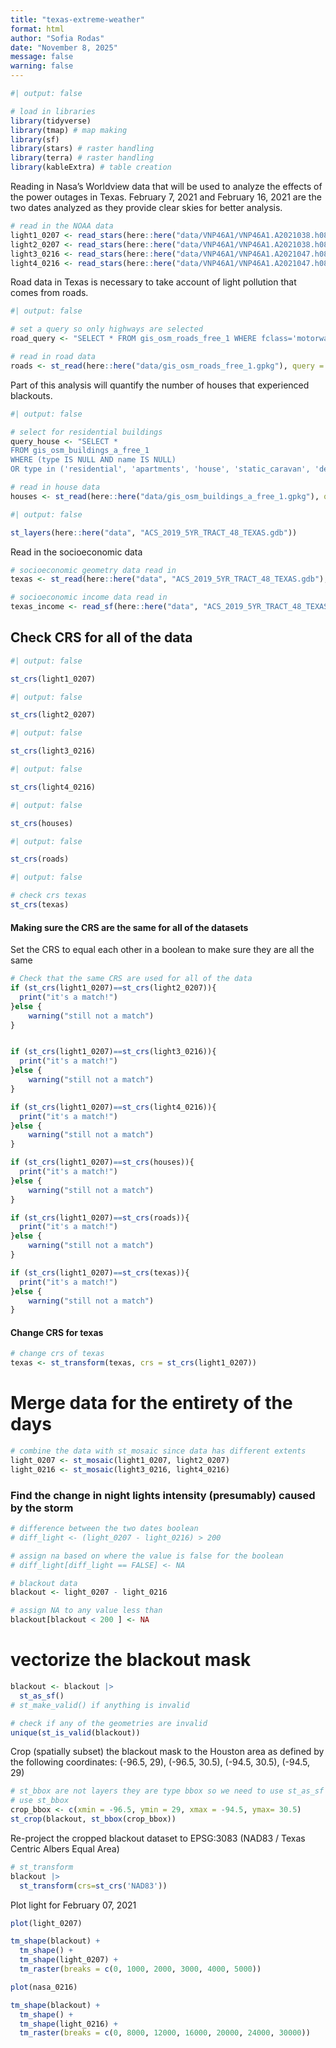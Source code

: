 ```yaml
---
title: "texas-extreme-weather"
format: html
author: "Sofia Rodas"
date: "November 8, 2025"
message: false
warning: false
---
```


```r
#| output: false

# load in libraries
library(tidyverse)
library(tmap) # map making
library(sf)
library(stars) # raster handling
library(terra) # raster handling
library(kableExtra) # table creation

```
Reading in Nasa's Worldview data that will be used to analyze the effects of the power outages in Texas. February 7, 2021 and February 16, 2021 are the two dates analyzed as they provide clear skies for better analysis.
```r
# read in the NOAA data
light1_0207 <- read_stars(here::here("data/VNP46A1/VNP46A1.A2021038.h08v05.001.2021039064328.tif"))
light2_0207 <- read_stars(here::here("data/VNP46A1/VNP46A1.A2021038.h08v06.001.2021039064329.tif"))
light3_0216 <- read_stars(here::here("data/VNP46A1/VNP46A1.A2021047.h08v05.001.2021048091106.tif"))
light4_0216 <- read_stars(here::here("data/VNP46A1/VNP46A1.A2021047.h08v06.001.2021048091105.tif"))
```
Road data in Texas is necessary to take account of light pollution that comes from roads. 
```r
#| output: false

# set a query so only highways are selected
road_query <- "SELECT * FROM gis_osm_roads_free_1 WHERE fclass='motorway'"

# read in road data
roads <- st_read(here::here("data/gis_osm_roads_free_1.gpkg"), query = road_query)

```
Part of this analysis will quantify the number of houses that experienced blackouts.
```r
#| output: false

# select for residential buildings
query_house <- "SELECT *
FROM gis_osm_buildings_a_free_1
WHERE (type IS NULL AND name IS NULL)
OR type in ('residential', 'apartments', 'house', 'static_caravan', 'detached')"

# read in house data
houses <- st_read(here::here("data/gis_osm_buildings_a_free_1.gpkg"), query = query_house)
```
```r
#| output: false

st_layers(here::here("data", "ACS_2019_5YR_TRACT_48_TEXAS.gdb"))
```
Read in the socioeconomic data 
```r
# socioeconomic geometry data read in
texas <- st_read(here::here("data", "ACS_2019_5YR_TRACT_48_TEXAS.gdb"), layer = "ACS_2019_5YR_TRACT_48_TEXAS")

# socioeconomic income data read in
texas_income <- read_sf(here::here("data", "ACS_2019_5YR_TRACT_48_TEXAS.gdb"), layer = "X19_INCOME")

```

## Check CRS for all of the data
```r
#| output: false

st_crs(light1_0207)
```
```r
#| output: false

st_crs(light2_0207)
```
```r
#| output: false

st_crs(light3_0216)
```
```r
#| output: false

st_crs(light4_0216)
```

```r
#| output: false

st_crs(houses)
```
```r
#| output: false

st_crs(roads)
```
```r
#| output: false

# check crs texas
st_crs(texas)
```

#### Making sure the CRS are the same for all of the datasets
Set the CRS to equal each other in a boolean to make sure they are all the same
```r
# Check that the same CRS are used for all of the data
if (st_crs(light1_0207)==st_crs(light2_0207)){
  print("it's a match!")
}else {
    warning("still not a match")
}


if (st_crs(light1_0207)==st_crs(light3_0216)){
  print("it's a match!")
}else {
    warning("still not a match")
}

if (st_crs(light1_0207)==st_crs(light4_0216)){
  print("it's a match!")
}else {
    warning("still not a match")
}

if (st_crs(light1_0207)==st_crs(houses)){
  print("it's a match!")
}else {
    warning("still not a match")
}

if (st_crs(light1_0207)==st_crs(roads)){
  print("it's a match!")
}else {
    warning("still not a match")
}

if (st_crs(light1_0207)==st_crs(texas)){
  print("it's a match!")
}else {
    warning("still not a match")
}
```
#### Change CRS for texas
```r
# change crs of texas
texas <- st_transform(texas, crs = st_crs(light1_0207))
```


# Merge data for the entirety of the days 
```r
# combine the data with st_mosaic since data has different extents
light_0207 <- st_mosaic(light1_0207, light2_0207)
light_0216 <- st_mosaic(light3_0216, light4_0216)
```
### Find the change in night lights intensity (presumably) caused by the storm
```r
# difference between the two dates boolean
# diff_light <- (light_0207 - light_0216) > 200

# assign na based on where the value is false for the boolean
# diff_light[diff_light == FALSE] <- NA
```

```r
# blackout data 
blackout <- light_0207 - light_0216 

# assign NA to any value less than 
blackout[blackout < 200 ] <- NA
```

# vectorize the blackout mask
```r
blackout <- blackout |> 
  st_as_sf() 
# st_make_valid() if anything is invalid
```

```r
# check if any of the geometries are invalid
unique(st_is_valid(blackout))
```

Crop (spatially subset) the blackout mask to the Houston area as defined by the following coordinates:
(-96.5, 29), (-96.5, 30.5), (-94.5, 30.5), (-94.5, 29)
```r
# st_bbox are not layers they are type bbox so we need to use st_as_sf to vectorize it
# use st_bbox
crop_bbox <- c(xmin = -96.5, ymin = 29, xmax = -94.5, ymax= 30.5)
st_crop(blackout, st_bbox(crop_bbox))
```

Re-project the cropped blackout dataset to EPSG:3083 (NAD83 / Texas Centric Albers Equal Area)
```r
# st_transform
blackout |> 
  st_transform(crs=st_crs('NAD83'))
```
Plot light for February 07, 2021
```r
plot(light_0207)
```

```r
tm_shape(blackout) + 
  tm_shape() + 
  tm_shape(light_0207) +
  tm_raster(breaks = c(0, 1000, 2000, 3000, 4000, 5000))
```
```r
plot(nasa_0216)
```
```r
tm_shape(blackout) + 
  tm_shape() + 
  tm_shape(light_0216) +
  tm_raster(breaks = c(0, 8000, 12000, 16000, 20000, 24000, 30000))

```

